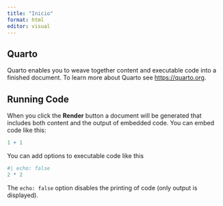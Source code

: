 ```yaml
---
title: "Inicio"
format: html
editor: visual
---
```


## Quarto {#quarto}

Quarto enables you to weave together content and executable code into a finished document. To learn more about Quarto see <https://quarto.org>.

## Running Code {#running-code}

When you click the **Render** button a document will be generated that includes both content and the output of embedded code. You can embed code like this:

```r
1 + 1
```

You can add options to executable code like this

```r
#| echo: false
2 * 2
```

The `echo: false` option disables the printing of code (only output is displayed).
